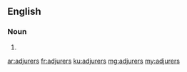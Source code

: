 ==English==

===Noun===
{{head|en}}

# {{plural of|adjurer}}

[[ar:adjurers]]
[[fr:adjurers]]
[[ku:adjurers]]
[[mg:adjurers]]
[[my:adjurers]]